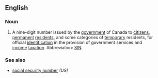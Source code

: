 ==English==
{{wikipedia}}

===Noun===
{{en-noun|sg=[[social]] [[insurance]] [[number]]}}

# {{Canada}} A nine-digit number issued by the [[government]] of Canada to [[citizen]]s, [[permanent]] [[resident]]s, and some categories of [[temporary]] residents, for official [[identification]] in the provision of government services and [[income]] [[taxation]].  Abbreviation: [[SIN]].

===See also===
*[[social security number]] ''(US)''